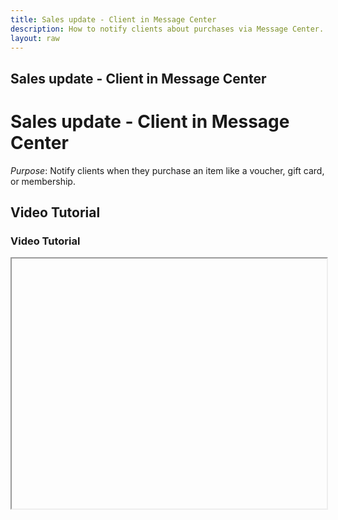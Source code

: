 ```yaml
---
title: Sales update - Client in Message Center
description: How to notify clients about purchases via Message Center.
layout: raw
---
```



<div className="mdx-content">

## Sales update - Client in Message Center

<h1 className="text-3xl font-bold text-gray-900 mb-4">Sales update - Client in Message Center</h1>  

*Purpose*: Notify clients when they purchase an item like a voucher, gift card, or membership.

## Video Tutorial

<h3 className="text-xl font-medium text-gray-800 mb-2">Video Tutorial</h3>

<iframe
  width="100%"
  height="400"
  title="Sales update client tutorial"
  allowFullScreen
  className="rounded-lg"
/>

---

## Steps:

<h2 className="text-2xl font-semibold text-gray-800 mt-8 mb-4">Step-by-step Instructions</h2>

❶ **Click on “Promote” from the main navigation panel.**

❷ **Navigate to the “Message Center” tab.**

❸ **Select “Sales Update – Client.”**

❹ **This section covers automated notifications for purchase confirmations.**

❺ **Toggle ON/OFF as required and view templates as needed.**

---

**Tip for First-Time Users**:  
Ensuring timely confirmation messages can improve customer satisfaction and reduce support inquiries.

<div className="space-y-4 mt-6">

<div className="my-10 border-t border-gray-200" />

## More questions about this

<h3 className="text-xl font-semibold text-black mb-4 mt-10"> More questions about this?</h3>
</div>
<div className="space-y-4 mt-6">
  <details className="bg-white rounded-md p-4 border border-gray-300">
  <summary
    className="font-medium text-base text-gray-900"
    style={{
      backgroundColor: 'transparent',
      outline: 'none',
      cursor: 'pointer',
      userSelect: 'none',
      listStyle: 'none',
    }}
  >Can I disable messages for some purchases?</summary>
   <p className="mt-2 text-sm text-gray-700">
      Currently, all purchase types (vouchers, memberships, etc.) are grouped. Use toggles to manage overall notifications.
    </p>
  </details>

  <details className="bg-white rounded-md p-4 border border-gray-300">
  <summary
    className="font-medium text-base text-gray-900"
    style={{
      backgroundColor: 'transparent',
      outline: 'none',
      cursor: 'pointer',
      userSelect: 'none',
      listStyle: 'none',
    }}
  >Will clients see this instantly?</summary>
    <p className="mt-2 text-sm text-gray-700">
      Yes, notifications are triggered as soon as a purchase is completed.
    </p>
  </details>
</div>
</div>

---

<div className="space-y-4 mt-6">

<div className="my-10 border-t border-gray-200" />

<div className="mdx-content mt-10">

Was this article helpful?

<div style={{ display: 'flex', gap: '1rem' }}>
  <button style={{ padding: '0.5rem', borderRadius: '9999px', backgroundColor: '#f0f0f0' }}>
    👍
  </button>
  <button style={{ padding: '0.5rem', borderRadius: '9999px', backgroundColor: '#f0f0f0' }}>
    👎
  </button>
</div>
</div>

---
</div>
